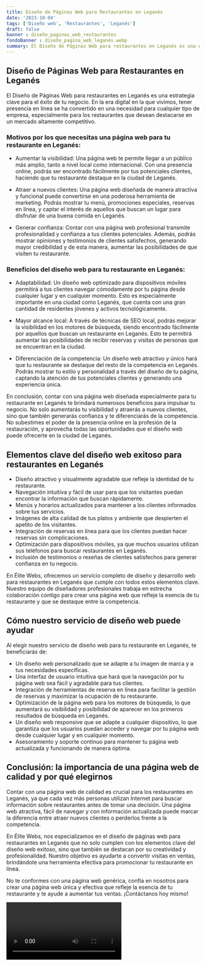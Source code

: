 ```yaml
---
title: Diseño de Páginas Web para Restaurantes en Leganés
date: '2023-10-04'
tags: ['Diseño web', 'Restaurantes', 'Leganés']
draft: false
banner : diseño_paginas_web_restaurantes
fondoBanner : diseño_pagina_web_leganés.webp
summary: El Diseño de Páginas Web para restaurantes en Leganés es una estrategia clave para el éxito de tu negocio. En la era digital en la que vivimos, tener presencia en línea se ha convertido en una necesidad para cualquier tipo de empresa, especialmente para los restaurantes que desean destacarse en un mercado altamente competitivo.
---
```


## Diseño de Páginas Web para Restaurantes en Leganés

El Diseño de Páginas Web para restaurantes en Leganés es una estrategia clave para el éxito de tu negocio. En la era digital en la que vivimos, tener presencia en línea se ha convertido en una necesidad para cualquier tipo de empresa, especialmente para los restaurantes que desean destacarse en un mercado altamente competitivo.

### Motivos por los que necesitas una página web para tu restaurante en Leganés:

- Aumentar la visibilidad: Una página web te permite llegar a un público más amplio, tanto a nivel local como internacional. Con una presencia online, podrás ser encontrado fácilmente por tus potenciales clientes, haciendo que tu restaurante destaque en la ciudad de Leganés.

- Atraer a nuevos clientes: Una página web diseñada de manera atractiva y funcional puede convertirse en una poderosa herramienta de marketing. Podrás mostrar tu menú, promociones especiales, reservas en línea, y captar el interés de aquellos que buscan un lugar para disfrutar de una buena comida en Leganés.

- Generar confianza: Contar con una página web profesional transmite profesionalidad y confianza a tus clientes potenciales. Además, podrás mostrar opiniones y testimonios de clientes satisfechos, generando mayor credibilidad y de esta manera, aumentar las posibilidades de que visiten tu restaurante.

### Beneficios del diseño web para tu restaurante en Leganés:

- Adaptabilidad: Un diseño web optimizado para dispositivos móviles permitirá a tus clientes navegar cómodamente por tu página desde cualquier lugar y en cualquier momento. Esto es especialmente importante en una ciudad como Leganés, que cuenta con una gran cantidad de residentes jóvenes y activos tecnológicamente.

- Mayor alcance local: A través de técnicas de SEO local, podrás mejorar la visibilidad en los motores de búsqueda, siendo encontrado fácilmente por aquellos que buscan un restaurante en Leganés. Esto te permitirá aumentar las posibilidades de recibir reservas y visitas de personas que se encuentran en la ciudad.

- Diferenciación de la competencia: Un diseño web atractivo y único hará que tu restaurante se destaque del resto de la competencia en Leganés. Podrás mostrar tu estilo y personalidad a través del diseño de tu página, captando la atención de tus potenciales clientes y generando una experiencia única.

En conclusión, contar con una página web diseñada especialmente para tu restaurante en Leganés te brindará numerosos beneficios para impulsar tu negocio. No solo aumentarás tu visibilidad y atraerás a nuevos clientes, sino que también generarás confianza y te diferenciarás de la competencia. No subestimes el poder de la presencia online en la profesión de la restauración, y aprovecha todas las oportunidades que el diseño web puede ofrecerte en la ciudad de Leganés.

<GifSeo />

<Cta />

## Elementos clave del diseño web exitoso para restaurantes en Leganés

- Diseño atractivo y visualmente agradable que refleje la identidad de tu restaurante.
- Navegación intuitiva y fácil de usar para que los visitantes puedan encontrar la información que buscan rápidamente.
- Menús y horarios actualizados para mantener a los clientes informados sobre tus servicios.
- Imágenes de alta calidad de tus platos y ambiente que despierten el apetito de los visitantes.
- Integración de reservas en línea para que los clientes puedan hacer reservas sin complicaciones.
- Optimización para dispositivos móviles, ya que muchos usuarios utilizan sus teléfonos para buscar restaurantes en Leganés.
- Inclusión de testimonios o reseñas de clientes satisfechos para generar confianza en tu negocio.

En Élite Webs, ofrecemos un servicio completo de diseño y desarrollo web para restaurantes en Leganés que cumple con todos estos elementos clave. Nuestro equipo de diseñadores profesionales trabaja en estrecha colaboración contigo para crear una página web que refleje la esencia de tu restaurante y que se destaque entre la competencia.

## Cómo nuestro servicio de diseño web puede ayudar

Al elegir nuestro servicio de diseño web para tu restaurante en Leganés, te beneficiarás de:

- Un diseño web personalizado que se adapte a tu imagen de marca y a tus necesidades específicas.
- Una interfaz de usuario intuitiva que hará que la navegación por tu página web sea fácil y agradable para tus clientes.
- Integración de herramientas de reserva en línea para facilitar la gestión de reservas y maximizar la ocupación de tu restaurante.
- Optimización de la página web para los motores de búsqueda, lo que aumentará su visibilidad y posibilidad de aparecer en los primeros resultados de búsqueda en Leganés.
- Un diseño web responsive que se adapte a cualquier dispositivo, lo que garantiza que los usuarios puedan acceder y navegar por tu página web desde cualquier lugar y en cualquier momento.
- Asesoramiento y soporte continuo para mantener tu página web actualizada y funcionando de manera óptima.

## Conclusión: la importancia de una página web de calidad y por qué elegirnos

Contar con una página web de calidad es crucial para los restaurantes en Leganés, ya que cada vez más personas utilizan Internet para buscar información sobre restaurantes antes de tomar una decisión. Una página web atractiva, fácil de navegar y con información actualizada puede marcar la diferencia entre atraer nuevos clientes o perderlos frente a la competencia.

En Élite Webs, nos especializamos en el diseño de páginas web para restaurantes en Leganés que no solo cumplen con los elementos clave del diseño web exitoso, sino que también se destacan por su creatividad y profesionalidad. Nuestro objetivo es ayudarte a convertir visitas en ventas, brindándote una herramienta efectiva para promocionar tu restaurante en línea.

No te conformes con una página web genérica, confía en nosotros para crear una página web única y efectiva que refleje la esencia de tu restaurante y te ayude a aumentar tus ventas. ¡Contáctanos hoy mismo!

<Video />

<CtaBot job='Restaurantes' city='Leganés'/>

<Gmaps query='Leganés+españa+maps' />